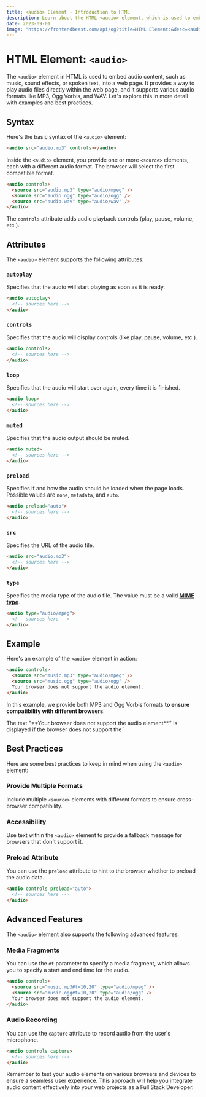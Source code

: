 ```yaml
---
title: <audio> Element - Introduction to HTML
description: Learn about the HTML <audio> element, which is used to embed audio content in a document.
date: 2023-09-01
image: "https://frontendbeast.com/api/og?title=HTML Element:&desc=<audio> - Introduction to HTML"
---
```



# HTML Element: `<audio>`

The `<audio>` element in HTML is used to embed audio content, such as music, sound effects, or spoken text, into a web page. It provides a way to play audio files directly within the web page, and it supports various audio formats like MP3, Ogg Vorbis, and WAV. Let's explore this in more detail with examples and best practices.

## Syntax

Here's the basic syntax of the `<audio>` element:

```html showLineNumbers
<audio src="audio.mp3" controls></audio>
```

Inside the `<audio>` element, you provide one or more `<source>` elements, each with a different audio format. The browser will select the first compatible format.

```html showLineNumbers {2-4}
<audio controls>
  <source src="audio.mp3" type="audio/mpeg" />
  <source src="audio.ogg" type="audio/ogg" />
  <source src="audio.wav" type="audio/wav" />
</audio>
```

The `controls` attribute adds audio playback controls (play, pause, volume, etc.).

## Attributes

The `<audio>` element supports the following attributes:

### `autoplay`

Specifies that the audio will start playing as soon as it is ready.

```html showLineNumbers /autoplay/
<audio autoplay>
  <!-- sources here -->
</audio>
```

### `controls`

Specifies that the audio will display controls (like play, pause, volume, etc.).

```html showLineNumbers /controls/
<audio controls>
  <!-- sources here -->
</audio>
```

### `loop`

Specifies that the audio will start over again, every time it is finished.

```html showLineNumbers /loop/
<audio loop>
  <!-- sources here -->
</audio>
```

### `muted`

Specifies that the audio output should be muted.

```html showLineNumbers /muted/
<audio muted>
  <!-- sources here -->
</audio>
```

### `preload`

Specifies if and how the audio should be loaded when the page loads. Possible values are `none`, `metadata`, and `auto`.

```html showLineNumbers /preload/
<audio preload="auto">
  <!-- sources here -->
</audio>
```

### `src`

Specifies the URL of the audio file.

```html showLineNumbers /src/
<audio src="audio.mp3">
  <!-- sources here -->
</audio>
```

### `type`

Specifies the media type of the audio file. The value must be a valid [**MIME type**](https://developer.mozilla.org/en-US/docs/Web/HTTP/Basics_of_HTTP/MIME_types).

```html showLineNumbers /type/
<audio type="audio/mpeg">
  <!-- sources here -->
</audio>
```

## Example

Here's an example of the `<audio>` element in action:

```html showLineNumbers
<audio controls>
  <source src="music.mp3" type="audio/mpeg" />
  <source src="music.ogg" type="audio/ogg" />
  Your browser does not support the audio element.
</audio>
```

In this example, we provide both MP3 and Ogg Vorbis formats **to ensure compatibility with different browsers**.

<Callout emoji="💡" type="info">
  The text "**Your browser does not support the audio element**." is displayed if the browser does not support the `<audio>` element.
</Callout>

## Best Practices

Here are some best practices to keep in mind when using the `<audio>` element:

### Provide Multiple Formats

Include multiple `<source>` elements with different formats to ensure cross-browser compatibility.

### Accessibility

Use text within the `<audio>` element to provide a fallback message for browsers that don't support it.

### Preload Attribute

You can use the `preload` attribute to hint to the browser whether to preload the audio data.

```html showLineNumbers /preload/
<audio controls preload="auto">
  <!-- sources here -->
</audio>
```

## Advanced Features

The `<audio>` element also supports the following advanced features:

### Media Fragments

You can use the `#t` parameter to specify a media fragment, which allows you to specify a start and end time for the audio.

```html showLineNumbers /#t=10,20/
<audio controls>
  <source src="music.mp3#t=10,20" type="audio/mpeg" />
  <source src="music.ogg#t=10,20" type="audio/ogg" />
  Your browser does not support the audio element.
</audio>
```

### Audio Recording

You can use the `capture` attribute to record audio from the user's microphone.

```html showLineNumbers /capture/
<audio controls capture>
  <!-- sources here -->
</audio>
```

Remember to test your audio elements on various browsers and devices to ensure a seamless user experience. This approach will help you integrate audio content effectively into your web projects as a Full Stack Developer.
